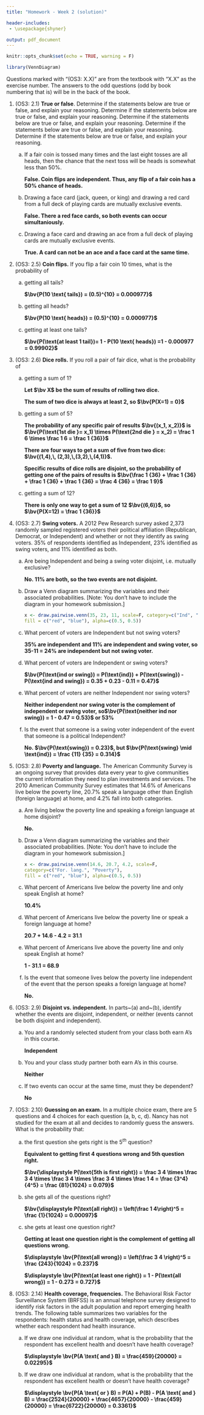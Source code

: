 ```yaml
---
title: "Homework - Week 2 (solution)"

header-includes:
 - \usepackage{shyner}

output: pdf_document
---
```


```r
knitr::opts_chunk$set(echo = TRUE, warning = F)

library(VennDiagram)
```

Questions marked with "(OS3: X.X)" are from the textbook with "X.X" as the exercise number. The answers to the odd questions (odd by book numbering that is) will be in the back of the book.

1. (OS3: 2.1) **True or false**. Determine if the statements below are true or false, and explain your reasoning. Determine if the statements below are true or false, and explain your reasoning. Determine if the statements below are true or false, and explain your reasoning. Determine if the statements below are true or false, and explain your reasoning. Determine if the statements below are true or false, and explain your reasoning.
    
    a. If a fair coin is tossed many times and the last eight tosses are all heads, then the chance that the next toss will be heads is somewhat less than 50\%.
    
        **False. Coin flips are independent. Thus, any flip of a fair coin has a 50% chance of heads.**
    
    b. Drawing a face card (jack, queen, or king) and drawing a red card from a full deck of playing cards are mutually exclusive events.
    
        **False. There a red face cards, so both events can occur simultaniously.**
    
    c. Drawing a face card and drawing an ace from a full deck of playing cards are mutually exclusive events.
    
        **True. A card can not be an ace and a face card at the same time.**


2. (OS3: 2.5) **Coin flips.** If you flip a fair coin 10 times, what is the probability of

    a. getting all tails? 
    
        **$\bv{P(10 \text{ tails}) = (0.5)^{10} = 0.000977}$**

    b. getting all heads? 

        **$\bv{P(10 \text{ heads}) = (0.5)^{10} = 0.000977}$**

    c. getting at least one tails? 

        **$\bv{P(\text{at least 1 tail})= 1 - P(10 \text{ heads}) =1 - 0.000977 = 0.99902}$**


3. (OS3: 2.6) **Dice rolls.** If you roll a pair of fair dice, what is the probability of
    
    a. getting a sum of 1?
        
        **Let $\bv X$ be the sum of results of rolling two dice.**
        
        **The sum of two dice is always at least 2, so $\bv{P(X=1) = 0}$**

    b. getting a sum of 5?
    
        **The probability of any specific pair of results $\bv{(x_1, x_2)}$ is**  
        **$\bv{P(\text{1st die }= x_1) \times P(\text{2nd die } = x_2) = \frac 1 6 \times \frac 1 6 = \frac 1 {36}}$**
        
        **There are four ways to get a sum of five from two dice: $\bv{(1,4),\, (2,3),\,(3,2),\,(4,1)}$.**
        
        **Specific results of dice rolls are disjoint, so the probability of getting one of the pairs of results is $\bv{\frac 1 {36} + \frac 1 {36} + \frac 1 {36} + \frac 1 {36} = \frac 4 {36} = \frac 1 9}$**

    c. getting a sum of 12?
    
        **There is only one way to get a sum of 12 $\bv{(6,6)}$, so $\bv{P(X=12) = \frac 1 {36}}$**


4. (OS3: 2.7) **Swing voters.** A 2012 Pew Research survey asked 2,373 randomly sampled registered voters their political affiliation (Republican, Democrat, or Independent) and whether or not they identify as swing voters. 35\% of respondents identified as Independent, 23\% identified as swing voters, and 11\% identified as both.

    a. Are being Independent and being a swing voter disjoint, i.e. mutually exclusive?
    
        **No. 11% are both, so the two events are not disjoint.**
    
    b. Draw a Venn diagram summarizing the variables and their associated probabilities.
    [Note: You don't have to include the diagram in your homework submission.]
    
        ```r
        x <- draw.pairwise.venn(35, 23, 11, scale=F, category=c("Ind", "Swing"),
        fill = c("red", "blue"), alpha=c(0.5, 0.5))
        ```

    c. What percent of voters are Independent but not swing voters?
    
        **35% are independent and 11% are independent and swing voter, so 35-11 = 24% are independent but not swing voter.**
        
    d. What percent of voters are Independent or swing voters?
    
        **$\bv{P(\text{ind or swing}) = P(\text{ind}) + P(\text{swing}) - P(\text{ind and swing}) = 0.35 + 0.23 - 0.11 = 0.47}$**

    e. What percent of voters are neither Independent nor swing voters?

        **Neither independent nor swing voter is the complement of independent or swing voter, so$\bv{P(\text{neither ind nor swing}) = 1 - 0.47 = 0.53}$ or 53%**
  
    f. Is the event that someone is a swing voter independent of the event that someone is a political Independent?

        **No. $\bv{P(\text{swing}) = 0.23}$, but $\bv{P(\text{swing} \mid \text{ind}) = \frac {11} {35} = 0.314}$**

5. (OS3: 2.8) **Poverty and language.** The American Community Survey is an ongoing survey that provides data every year to give communities the current information they need to plan investments and services. The 2010 American Community Survey estimates that 14.6\% of Americans live below the poverty line, 20.7\% speak a language other than English (foreign language) at home, and 4.2\% fall into both categories.

    a. Are living below the poverty line and speaking a foreign language at home disjoint?
    
        **No.**

    b. Draw a Venn diagram summarizing the variables and their associated probabilities.
    [Note: You don't have to include the diagram in your homework submission.]

        ```r
        x <- draw.pairwise.venn(14.6, 20.7, 4.2, scale=F,
        category=c("For. lang.", "Poverty"),
        fill = c("red", "blue"), alpha=c(0.5, 0.5))
        ```

    c. What percent of Americans live below the poverty line and only speak English at home?
    
        **10.4%**

    d. What percent of Americans live below the poverty line or speak a foreign language at home?

        **20.7 + 14.6 - 4.2 = 31.1**
        
    e. What percent of Americans live above the poverty line and only speak English at home? 
    
        **1 - 31.1 = 68.9**

    f. Is the event that someone lives below the poverty line independent of the event that the person speaks a foreign language at home?
    
        **No.**


6. (OS3: 2.9) **Disjoint vs. independent.** In parts~(a) and~(b), identify whether the events are disjoint, independent, or neither (events cannot be both disjoint and independent).

    a. You and a randomly selected student from your class both earn A's in this course. 
    
        **Independent**
    
    b. You and your class study partner both earn A's in this course.
    
        **Neither**

    c. If two events can occur at the same time, must they be dependent?

        **No**

7. (OS3: 2.10) **Guessing on an exam.** In a multiple choice exam, there are 5 questions and 4 choices for each question (a, b, c, d). Nancy has not studied for the exam at all and decides to randomly guess the answers. What is the probability that:

    a. the first question she gets right is the $5^{th}$ question?
    
        **Equivalent to getting first 4 questions wrong and 5th question right.**
        
        **$\bv{\displaystyle P(\text{5th is first right}) = \frac 3 4 \times \frac 3 4 \times \frac 3 4 \times \frac 3 4 \times \frac 1 4 = \frac {3^4}{4^5} = \frac {81}{1024} = 0.079}$**

    b. she gets all of the questions right?
    
        **$\bv{\displaystyle P(\text{all right}) = \left(\frac 1 4\right)^5 = \frac {1}{1024} = 0.00097}$**

    c. she gets at least one question right?
    
        **Getting at least one question right is the complement of getting all questions wrong.**
        
        **$\displaystyle \bv{P(\text{all wrong}) = \left(\frac 3 4 \right)^5 = \frac {243}{1024} = 0.237}$**
        
        **$\displaystyle \bv{P(\text{at least one right}) = 1 - P(\text{all wrong}) = 1 - 0.273 = 0.727}$**


8. (OS3: 2.14) **Health coverage, frequencies.** The 
Behavioral Risk Factor Surveillance System (BRFSS) is an annual telephone survey 
designed to identify risk factors in the adult population and report emerging 
health trends. The following table summarizes two variables for the respondents: 
health status and health coverage, which describes whether each respondent had 
health insurance.
\begin{center}
\begin{tabular}{rrrrrrrr}
                    &       & \multicolumn{5}{c}{\textit{Health Status}} &  \\ 
\cline{3-7}
                    &       & Excellent & Very good & Good  & Fair  & Poor  & Total\\ 
\cline{2-8}
\textit{Health}     & No    & 459       & 727       & 854   & 385   & 99    & 2,524 \\ 
\textit{Coverage}   & Yes   & 4,198     & 6,245     & 4,821 & 1,634 & 578   & 17,476 \\ 
\cline{2-8}
                    & Total & 4,657     & 6,972     & 5,675 & 2,019 & 677   & 20,000
\end{tabular}
\end{center}

    a. If we draw one individual at random, what is the probability that the 
respondent has excellent health and doesn't have health coverage?

        **$\displaystyle \bv{P(A \text{ and } B) = \frac{459}{20000} = 0.02295}$**

    b. If we draw one individual at random, what is the probability that the 
respondent has excellent health or doesn't have health coverage?

        **$\displaystyle \bv{P(A \text{ or } B) = P(A) + P(B) - P(A \text{ and } B) = \frac{2524}{20000} + \frac{4657}{20000} - \frac{459}{20000} = \frac{6722}{20000} = 0.3361}$**